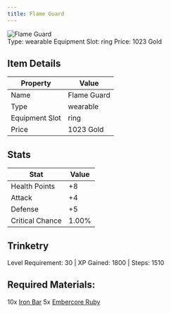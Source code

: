 ```yaml
---
title: Flame Guard
---
```


<div className="flex items-start gap-6 mb-8">
  <div className="flex-shrink-0">
    <img src="/assets/resources/trinketry/rings/flame_guard.png" alt="Flame Guard" className="w-24 h-24 border rounded-lg" />
  </div>
  <div className="flex-1">
    <div className="space-y-2">
            <div className="flex flex-wrap gap-4 text-sm">
        <span className="px-2 py-1 bg-green-100 dark:bg-green-900 rounded-md">
          Type: wearable
        </span>
        <span className="px-2 py-1 bg-purple-100 dark:bg-purple-900 rounded-md">
          Equipment Slot: ring
        </span>
        <span className="px-2 py-1 bg-yellow-100 dark:bg-yellow-900 rounded-md">
          Price: 1023 Gold
        </span>
      </div>
    </div>
  </div>
</div>

## Item Details
| Property | Value |
|----------|-------|
| Name | Flame Guard |
| Type | wearable |
| Equipment Slot | ring |
| Price | 1023 Gold |

## Stats
| Stat | Value |
|------|-------|
| Health Points | +8 |
| Attack | +4 |
| Defense | +5 |
| Critical Chance | 1.00% |

## Trinketry
Level Requirement: 30 | XP Gained: 1800 | Steps: 1510

## Required Materials:
10x [Iron Bar](/docs/resources/individual/iron_bar)
5x [Embercore Ruby](/docs/resources/individual/embercore_ruby)

